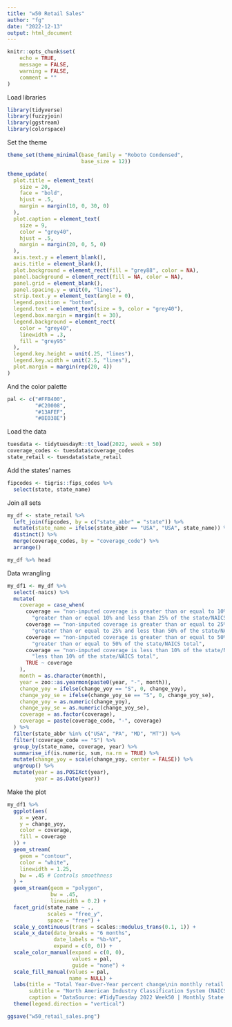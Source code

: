 ```yaml
---
title: "w50 Retail Sales"
author: "fg"
date: "2022-12-13"
output: html_document
---
```




```r
knitr::opts_chunk$set(
	echo = TRUE,
	message = FALSE,
	warning = FALSE,
	comment = ""
)
```

Load libraries

```r
library(tidyverse)
library(fuzzyjoin)
library(ggstream)
library(colorspace)
```

Set the theme

```r
theme_set(theme_minimal(base_family = "Roboto Condensed",
                        base_size = 12))
```

```r
theme_update(
  plot.title = element_text(
    size = 20,
    face = "bold",
    hjust = .5,
    margin = margin(10, 0, 30, 0)
  ),
  plot.caption = element_text(
    size = 9,
    color = "grey40",
    hjust = .5,
    margin = margin(20, 0, 5, 0)
  ),
  axis.text.y = element_blank(),
  axis.title = element_blank(),
  plot.background = element_rect(fill = "grey88", color = NA),
  panel.background = element_rect(fill = NA, color = NA),
  panel.grid = element_blank(),
  panel.spacing.y = unit(0, "lines"),
  strip.text.y = element_text(angle = 0),
  legend.position = "bottom",
  legend.text = element_text(size = 9, color = "grey40"),
  legend.box.margin = margin(t = 30),
  legend.background = element_rect(
    color = "grey40",
    linewidth = .3,
    fill = "grey95"
  ),
  legend.key.height = unit(.25, "lines"),
  legend.key.width = unit(2.5, "lines"),
  plot.margin = margin(rep(20, 4))
)
```


And the color palette
```r
pal <- c("#FFB400",
         "#C20008",
         "#13AFEF",
         "#8E038E")
```


Load the data
```r
tuesdata <- tidytuesdayR::tt_load(2022, week = 50)
coverage_codes <- tuesdata$coverage_codes
state_retail <- tuesdata$state_retail
```

Add the states' names
```r
fipcodes <- tigris::fips_codes %>%
  select(state, state_name)
```

Join all sets
```r
my_df <- state_retail %>%
  left_join(fipcodes, by = c("state_abbr" = "state")) %>%
  mutate(state_name = ifelse(state_abbr == "USA", "USA", state_name)) %>%
  distinct() %>%
  merge(coverage_codes, by = "coverage_code") %>%
  arrange()

my_df %>% head
```


Data wrangling
  
```r
my_df1 <- my_df %>%
  select(-naics) %>%
  mutate(
    coverage = case_when(
      coverage == "non-imputed coverage is greater than or equal to 10% and less than 25% of the state/NAICS total" ~
        "greater than or equal 10% and less than 25% of the state/NAICS total",
      coverage == "non-imputed coverage is greater than or equal to 25% and less than 50% of the state/NAICS total" ~
        "greater than or equal to 25% and less than 50% of the state/NAICS total",
      coverage == "non-imputed coverage is greater than or equal to 50% of the state/NAICS total." ~
        "greater than or equal to 50% of the state/NAICS total",
      coverage == "non-imputed coverage is less than 10% of the state/NAICS total." ~
        "less than 10% of the state/NAICS total",
      TRUE ~ coverage
    ),
    month = as.character(month),
    year = zoo::as.yearmon(paste0(year, "-", month)),
    change_yoy = ifelse(change_yoy == "S", 0, change_yoy),
    change_yoy_se = ifelse(change_yoy_se == "S", 0, change_yoy_se),
    change_yoy = as.numeric(change_yoy),
    change_yoy_se = as.numeric(change_yoy_se),
    coverage = as.factor(coverage),
    coverage = paste(coverage_code, "-", coverage)
  ) %>%
  filter(state_abbr %in% c("USA", "PA", "MD", "MT")) %>%
  filter(!coverage_code == "S") %>%
  group_by(state_name, coverage, year) %>%
  summarise_if(is.numeric, sum, na.rm = TRUE) %>%
  mutate(change_yoy = scale(change_yoy, center = FALSE)) %>%
  ungroup() %>%
  mutate(year = as.POSIXct(year),
         year = as.Date(year))
```


Make the plot
```r
my_df1 %>%
  ggplot(aes(
    x = year,
    y = change_yoy,
    color = coverage,
    fill = coverage
  )) +
  geom_stream(
    geom = "contour",
    color = "white",
    linewidth = 1.25,
    bw = .45 # Controls smoothness
  ) +
  geom_stream(geom = "polygon",
              bw = .45,
              linewidth = 0.2) +
  facet_grid(state_name ~ .,
             scales = "free_y",
             space = "free") +
  scale_y_continuous(trans = scales::modulus_trans(0.1, 1)) +
  scale_x_date(date_breaks = "6 months",
               date_labels = "%b-%Y",
               expand = c(0, 0)) +
  scale_color_manual(expand = c(0, 0),
                     values = pal,
                     guide = "none") +
  scale_fill_manual(values = pal,
                    name = NULL) +
  labs(title = "Total Year-Over-Year percent change\nin monthly retail sales value",
       subtitle = "North American Industry Classification System (NAICS) top YoY states",
       caption = "DataSource: #TidyTuesday 2022 Week50 | Monthly State Retail Sales | DataViz: Fgazzelloni") +
  theme(legend.direction = "vertical")
```

  
```r
ggsave("w50_retail_sales.png")
```
  

